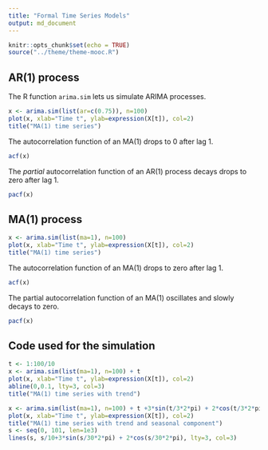 ---
title: "Formal Time Series Models"
output: md_document
---

```{r setup, include=FALSE}
knitr::opts_chunk$set(echo = TRUE)
source("../theme/theme-mooc.R")
```

## AR(1) process
The R function `arima.sim` lets us simulate ARIMA processes.

```{r, flcolours=TRUE}
x <- arima.sim(list(ar=c(0.75)), n=100)
plot(x, xlab="Time t", ylab=expression(X[t]), col=2)
title("MA(1) time series")
```
The autocorrelation function of an MA(1) drops to 0 after lag 1.
```{r, flcolours=TRUE}
acf(x)
```
The *partial* autocorrelation function of an AR(1) process decays drops to zero after lag 1.
```{r, flcolours=TRUE}
pacf(x)
```
## MA(1) process

```{r, flcolours=TRUE}
x <- arima.sim(list(ma=1), n=100)
plot(x, xlab="Time t", ylab=expression(X[t]), col=2)
title("MA(1) time series")
```
The autocorrelation function of an MA(1) drops to zero after lag 1.
```{r, flcolours=TRUE}
acf(x)
```

The partial autocorrelation function of an MA(1) oscillates and slowly decays to zero.
```{r, flcolours=TRUE}
pacf(x)
```


## Code used for the simulation


```{r, flcolours=TRUE}
t <- 1:100/10
x <- arima.sim(list(ma=1), n=100) + t
plot(x, xlab="Time t", ylab=expression(X[t]), col=2)
abline(0,0.1, lty=3, col=3)
title("MA(1) time series with trend")
```


```{r, flcolours=TRUE}
x <- arima.sim(list(ma=1), n=100) + t +3*sin(t/3*2*pi) + 2*cos(t/3*2*pi)
plot(x, xlab="Time t", ylab=expression(X[t]), col=2)
title("MA(1) time series with trend and seasonal component")
s <- seq(0, 101, len=1e3)
lines(s, s/10+3*sin(s/30*2*pi) + 2*cos(s/30*2*pi), lty=3, col=3)
```



